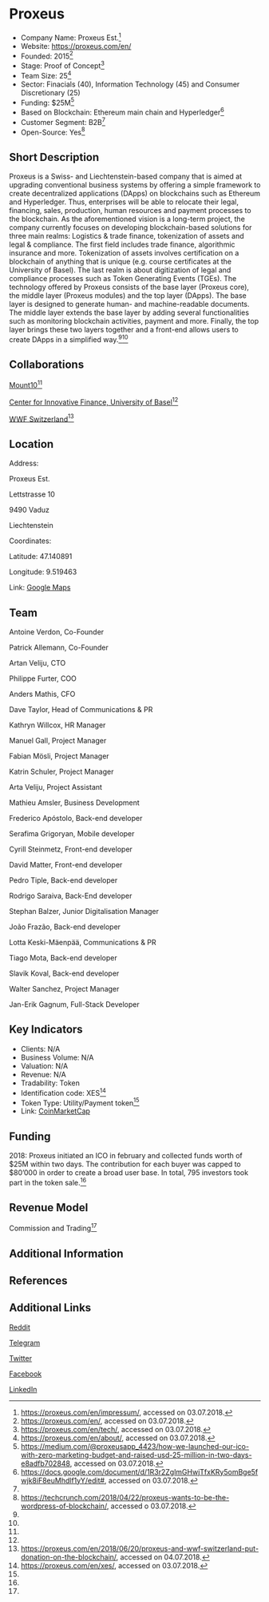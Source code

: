 =Proxeus=

* Company Name: Proxeus Est.<ref>https://proxeus.com/en/impressum/, accessed on 03.07.2018.</ref>
* Website: https://proxeus.com/en/
* Founded: 2015<ref name=„website“>https://proxeus.com/en/, accessed on 03.07.2018.</ref>
* Stage: Proof of Concept<ref name=„tech“>https://proxeus.com/en/tech/, accessed on 03.07.2018.</ref>
* Team Size: 25<ref name=„about“>https://proxeus.com/en/about/, accessed on 03.07.2018.</ref>
* Sector: Finacials (40), Information Technology (45) and Consumer Discretionary (25)
* Funding: $25M<ref name =„ico“>https://medium.com/@proxeusapp_4423/how-we-launched-our-ico-with-zero-marketing-budget-and-raised-usd-25-million-in-two-days-e8adfb702848, accessed on 03.07.2018.</ref>
* Based on Blockchain: Ethereum main chain and Hyperledger<ref name=„whitepaper“>https://docs.google.com/document/d/1R3r2ZglmGHwjTfxKRy5omBge5fwjk8iF8euMhdlf1yY/edit#, accessed on 03.07.2018.</ref>
* Customer Segment: B2B<ref name=„whitepaper“/>
* Open-Source: Yes<ref>https://techcrunch.com/2018/04/22/proxeus-wants-to-be-the-wordpress-of-blockchain/, accessed o 03.07.2018.</ref>


==Short Description==

Proxeus is a Swiss- and Liechtenstein-based company that is aimed at upgrading conventional business systems by offering a simple framework to create decentralized applications (DApps) on blockchains such as Ethereum and Hyperledger. Thus, enterprises will be able to relocate their legal, financing, sales, production, human resources and payment processes to the blockchain. As the aforementioned vision is a long-term project, the company currently focuses on developing blockchain-based solutions for three main realms: Logistics & trade finance, tokenization of assets and legal & compliance. The first field includes trade finance, algorithmic insurance and more. Tokenization of assets involves certification on a blockchain of anything that is unique (e.g. course certificates at the University of Basel). The last realm is about digitization of legal and compliance processes such as Token Generating Events (TGEs). The technology offered by Proxeus consists of the base layer (Proxeus core), the middle layer (Proxeus modules) and the top layer (DApps). The base layer is designed to generate human- and machine-readable documents. The middle layer extends the base layer by adding several functionalities such as monitoring blockchain activities, payment and more. Finally, the top layer brings these two layers together and a front-end allows users to create DApps in a simplified way.<ref name=„tech“/><ref name=„whitepaper“/>


==Collaborations==

[https://www.mount10.ch/ Mount10]<ref name=„website“/>

[https://cif.unibas.ch/en/home/ Center for Innovative Finance, University of Basel]<ref name=„website“/>

[https://www.wwf.ch/de WWF Switzerland]<ref>https://proxeus.com/en/2018/06/20/proxeus-and-wwf-switzerland-put-donation-on-the-blockchain/, accessed on 04.07.2018.</ref>


==Location==

Address: 

Proxeus Est.

Lettstrasse 10 

9490 Vaduz 

Liechtenstein


Coordinates: 

Latitude: 47.140891

Longitude: 9.519463



Link: [https://www.google.com/maps/place/Lettstrasse+10,+9490+Vaduz,+Liechtenstein/@47.1408946,9.5172742,17z/data=!3m1!4b1!4m5!3m4!1s0x479b3167e7f68ae9:0xdfa94294202ce714!8m2!3d47.140891!4d9.5194629?hl=en Google Maps]


==Team==

Antoine Verdon, Co-Founder

Patrick Allemann, Co-Founder

Artan Veliju, CTO

Philippe Furter, COO

Anders Mathis, CFO

Dave Taylor, Head of Communications & PR

Kathryn Willcox, HR Manager

Manuel Gall, Project Manager

Fabian Mösli, Project Manager

Katrin Schuler, Project Manager

Arta Veliju, Project Assistant

Mathieu Amsler, Business Development

Frederico Apóstolo, Back-end developer

Serafima Grigoryan, Mobile developer

Cyrill Steinmetz, Front-end developer

David Matter, Front-end developer

Pedro Tiple, Back-end developer

Rodrigo Saraiva, Back-End developer

Stephan Balzer, Junior Digitalisation Manager

João Frazão, Back-end developer

Lotta Keski-Mäenpää, Communications & PR

Tiago Mota, Back-end developer

Slavik Koval, Back-end developer

Walter Sanchez, Project Manager

Jan-Erik Gagnum, Full-Stack Developer




==Key Indicators==

* Clients: N/A
* Business Volume: N/A
* Valuation: N/A
* Revenue: N/A 
* Tradability: Token
* Identification code: XES<ref>https://proxeus.com/en/xes/, accessed on 03.07.2018.</ref>
* Token Type: Utility/Payment token<ref name=„whitepaper“/>
* Link: [https://coinmarketcap.com/currencies/proxeus/ CoinMarketCap]


==Funding==

2018: Proxeus initiated an ICO in february and collected funds worth of $25M within two days. The contribution for each buyer was capped to $80’000 in order to create a broad user base. In total, 795 investors took part in the token sale.<ref name=„ico“/>

==Revenue Model==

Commission and Trading<ref name=„tech“/>

==Additional Information==




==References==

<references/>



==Additional Links==

[https://www.reddit.com/r/proxeus/ Reddit]

[https://t.me/joinchat/Gj6qYUpY1XHgHGnQa9msvA Telegram]

[https://twitter.com/proxeusapp Twitter]

[https://www.facebook.com/proxeusapp/ Facebook]

[https://www.linkedin.com/company/proxeus/ LinkedIn]


